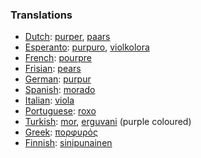 ===Translations===

* [[Dutch]]: [[purper]], [[paars]]
* [[Esperanto]]: [[purpuro]], [[violkolora]]
* [[French]]: [[pourpre]]
* [[Frisian]]: [[pears]]
* [[German]]: [[purpur]]
* [[Spanish]]: [[morado]]
* [[Italian]]: [[viola]]
* [[Portuguese]]: [[roxo]]
* [[Turkish]]: [[mor]], [[erguvani]] (purple coloured)
* [[Greek]]: [[πορφυρός]]
* [[Finnish]]: [[sinipunainen]]